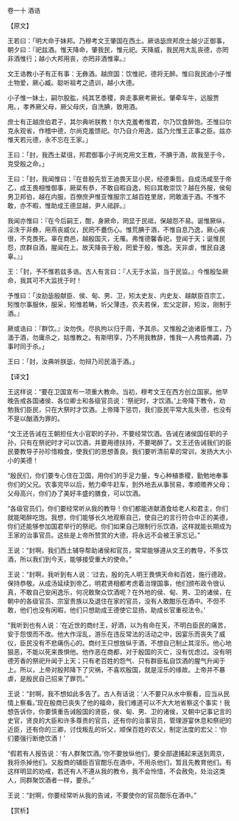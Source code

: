 

卷一十 酒诰

【原文】

王若曰：「明大命于妹邦。乃穆考文王肇国在西土。厥诰毖庶邦庶士越少正御事，朝夕曰：『祀兹酒。惟天降命，肇我民，惟元祀。天降威，我民用大乱丧德，亦罔非酒惟行；越小大邦用丧，亦罔非酒惟辜。』

文王诰教小子有正有事：无彝酒。越庶国：饮惟祀，德将无醉。惟曰我民迪小子惟土物爱，厥心臧。聪听祖考之遗训，越小大德。

小子惟一妹土，嗣尔股肱，纯其艺黍稷，奔走事厥考厥长。肇牵车牛，远服贾用。，孝养厥父母，厥父母庆，自洗腆，致用酒。

庶士有正越庶伯君子，其尔典听朕教！尔大克羞耇惟君，尔乃饮食醉饱。丕惟曰尔克永观省，作稽中德，尔尚克羞馈祀。尔乃自介用逸，兹乃允惟王正事之臣。兹亦惟天若元德，永不忘在王家。」

王曰：「封，我西土棐徂，邦君御事小子尚克用文王教，不腆于酒，故我至于今，克受殷之命。」

王曰：「封，我闻惟曰：『在昔殷先哲王迪畏天显小民，经德秉哲。自成汤咸至于帝乙，成王畏相惟御事，厥棐有恭，不敢自暇自逸，矧曰其敢崇饮？越在外服，侯甸男卫邦伯，越在内服，百僚庶尹惟亚惟服宗工越百姓里居，罔敢湎于酒。不惟不敢，亦不暇，惟助成王德显越，尹人祗辟。』

我闻亦惟曰：『在今后嗣王，酣，身厥命，罔显于民祗，保越怨不易。诞惟厥纵，淫泆于非彝，用燕丧威仪，民罔不衋伤心。惟荒腆于酒，不惟自息乃逸，厥心疾很，不克畏死。辜在商邑，越殷国灭，无罹。弗惟德馨香祀，登闻于天；诞惟民怨，庶群自酒，腥闻在上。故天降丧于殷，罔爱于殷，惟逸。天非虐，惟民自速辜。』」

王：「封，予不惟若兹多诰。古人有言曰：『人无于水监，当于民监。』今惟殷坠厥命，我其可不大监抚于时！

予惟曰：「汝劼毖殷献臣、侯、甸、男、卫，矧太史友、内史友、越献臣百宗工，矧惟尔事服休，服采，矧惟若畴，圻父薄违，农夫若保，宏父定辟，矧汝，刚制于酒。』

厥或诰曰：『群饮。』汝勿佚。尽执拘以归于周，予其杀。又惟殷之迪诸臣惟工，乃湎于酒，勿庸杀之，姑惟教之。有斯明享，乃不用我教辞，惟我一人弗恤弗蠲，乃事时同于杀。」

王曰：「封，汝典听朕毖，勿辩乃司民湎于酒。」

【译文】

王这样说：“要在卫国宣布一项重大教命。当初，穆考文王在西方创立国家。他早晚告戒各国诸侯、各位卿士和各级官员说：‘祭祀时，才饮酒。’上帝降下教令，劝勉我们臣民，只在大祭时才饮酒。上帝降下惩罚，我们臣民平常大乱失德，也没有不是以酗酒为罪的。

“文王还告诫在王朝担任大小官职的子孙，不要经常饮酒。告诫在诸侯国任职的子孙，只有在祭祀时才可以饮酒，并要用德扶持，不要喝醉了。文王还告诫我们的臣民要教导子孙珍惜粮食，使我们的思想善良。我们要听清前辈的常训，发扬大大小小的美德！

“殷民们，你们要专心住在卫国，用你们的手足力量，专心种植黍稷，勤勉地奉事你们的父兄。农事完毕以后，勉力牵牛赶车，到外地去从事贸易，孝顺赡养父母；父母高兴，你们办了美好丰盛的膳食，可以饮酒。

“各级官员们，你们要经常听从我的教导！你们都能进献酒食给老人和君主，你们就能喝醉吃饱。我想，你们能够长久地观察自己，使自己的言行符合中正的美德，你们还能够参加国君举行的祭祀。你们如果自己限制行乐饮酒，这样就能长期成为王家的治事官员。这些是上帝所赞赏的大德，将永远不会被王家忘记。”

王说：“封啊，我们西土辅导帮助诸侯和官员，常常能够遵从文王的教导，不多饮酒，所以我们到今天，能够接受重大的使命。”

王说：“封啊，我听到有人说：‘过去，殷的先人明王畏惧天命和百姓，施行德政，保持恭敬。从成汤延续到帝乙，明君贤相都考虑着治理国事，他们颁布政令很认真，不敢自己安闲逸乐，何况敢聚众饮酒呢？在外地的侯、甸、男、卫的诸侯，在朝中的各级官员、宗室贵族以及退住在家的官员，没有人敢酣乐在酒中。不但不敢，他们也没有闲暇，他们只想助成王德使它显扬，助成长官重视法令。’

“我听到也有人说：‘在近世的商纣王，好酒，以为有命在天，不明白臣民的痛苦，安于怨恨而不改。他大作淫乱，游乐在违反常法的活动之中，因宴乐而丧失了威仪，臣民没有不悲痛伤心的。商纣王只想放纵于酒，不想自己制止其淫乐。他心地狠恶，不能以死来畏惧他。他作恶在商都，对于殷国的灭亡，没有忧虑过。没有明德芳香的祭祀升闻于上天；只有老百姓的怨气、只有群臣私自饮酒的腥气升闻于上。所以，上帝对殷邦降下了灾祸，不喜欢殷国，就是淫乐的缘故。上帝并不暴虐，是殷民自己招来了罪罚。”

王说：“封啊，我不想如此多告了。古人有话说：‘人不要只从水中察看，应当从民情上察看。’现在殷商已丧失了他的福命，我们难道可以不大大地省察这个事实！我想告诉你，你要慎重告诫殷国的贤臣，侯、甸、男、卫的诸侯，又朝中记事记言的史官，贤良的大臣和许多尊贵的官员，还有你的治事官员，管理游宴休息和祭祀的近臣，还有你的三卿，讨伐叛乱的圻父，顺保百姓的农父，制定法度的宏父：‘你们要强行断绝饮酒！’

“假若有人报告说：‘有人群聚饮酒。’你不要放纵他们，要全部逮捕起来送到周京，我将杀掉他们。又殷商的辅臣百官酣乐在酒中，不用杀他们，暂且先教育他们。有这样明显的劝戒，若还有人不遵从我的教令，我不会怜惜，不会赦免，处治这类人，同群聚饮酒者一样，要杀。”

王说：“封啊，你要经常听从我的告诫，不要使你的官员酣乐在酒中。”

【赏析】

